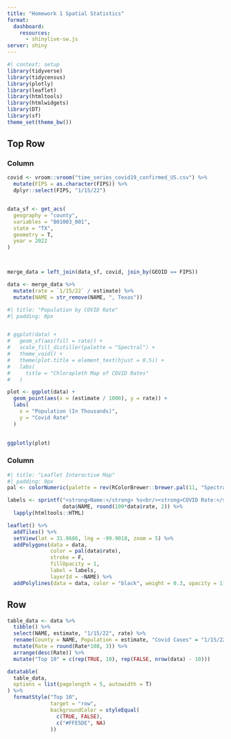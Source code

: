 ```yaml
---
title: "Homework 1 Spatial Statistics"
format: 
  dashboard: 
    resources: 
      - shinylive-sw.js
server: shiny
---
```


```r
#| context: setup
library(tidyverse)
library(tidycensus)
library(plotly)
library(leaflet)
library(htmltools)
library(htmlwidgets)
library(DT)
library(sf)
theme_set(theme_bw())
```



## Top Row

### Column
```r
covid <- vroom::vroom("time_series_covid19_confirmed_US.csv") %>%
  mutate(FIPS = as.character(FIPS)) %>%
  dplyr::select(FIPS, "1/15/22")


data_sf <- get_acs(
  geography = "county",
  variables = "B01003_001",
  state = "TX",
  geometry = T,
  year = 2022
)



merge_data = left_join(data_sf, covid, join_by(GEOID == FIPS))

data <- merge_data %>%
  mutate(rate = `1/15/22` / estimate) %>%
  mutate(NAME = str_remove(NAME, ", Texas"))
```

```r
#| title: "Population by COVID Rate"
#| padding: 0px


# ggplot(data) +
#   geom_sf(aes(fill = rate)) + 
#   scale_fill_distiller(palette = "Spectral") +
#   theme_void() +
#   theme(plot.title = element_text(hjust = 0.5)) +
#   labs(
#     title = "Chlorapleth Map of COVID Rates"
#   )

plot <- ggplot(data) +
  geom_point(aes(x = (estimate / 1000), y = rate)) +
  labs(
    x = "Population (In Thousands)",
    y = "Covid Rate"
  )
  

ggplotly(plot)
```

### Column

```r
#| title: "Leaflet Interactive Map"
#| padding: 0px
pal <- colorNumeric(palette = rev(RColorBrewer::brewer.pal(11, "Spectral")), domain = data$rate)

labels <- sprintf("<strong>Name:</strong> %s<br/><strong>COVID Rate:</strong> %g%%", 
                  data$NAME, round(100*data$rate, 2)) %>%
  lapply(htmltools::HTML)

leaflet() %>%
  addTiles() %>%
  setView(lat = 31.9686, lng = -99.9018, zoom = 5) %>%
  addPolygons(data = data, 
              color = pal(data$rate), 
              stroke = F, 
              fillOpacity = 1,
              label = labels,
              layerId = ~NAME) %>%
  addPolylines(data = data, color = "black", weight = 0.3, opacity = 1)
```

## Row

```r
table_data <- data %>%
  tibble() %>%
  select(NAME, estimate, "1/15/22", rate) %>%
  rename(County = NAME, Population = estimate, "Covid Cases" = "1/15/22", Rate = rate) %>%
  mutate(Rate = round(Rate*100, 3)) %>%
  arrange(desc(Rate)) %>%
  mutate("Top 10" = c(rep(TRUE, 10), rep(FALSE, nrow(data) - 10)))

datatable(
  table_data,
  options = list(pagelength = 5, autowidth = T)
) %>%
  formatStyle("Top 10",
              target = "row",
              backgroundColor = styleEqual(
                c(TRUE, FALSE),
                c("#FFE5DE", NA)
              ))
```

